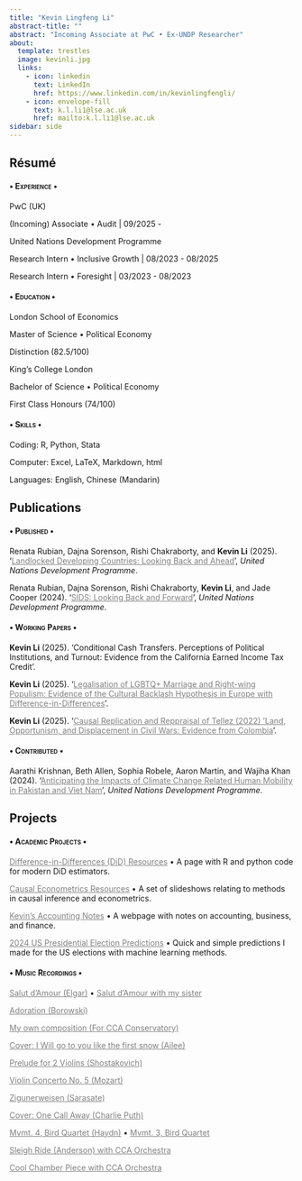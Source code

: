 ```yaml
---
title: "Kevin Lingfeng Li"
abstract-title: ""
abstract: "Incoming Associate at PwC • Ex-UNDP Researcher"
about:
  template: trestles
  image: kevinli.jpg
  links:
    - icon: linkedin
      text: LinkedIn
      href: https://www.linkedin.com/in/kevinlingfengli/
    - icon: envelope-fill
      text: k.l.li1@lse.ac.uk
      href: mailto:k.l.li1@lse.ac.uk
sidebar: side
---
```


::::::::::::::::::::::::::::::::::: panel-tabset
## Résumé

#### [• Experience •]{.smallcaps}

:::: myclass
PwC (UK)

::: small
(Incoming) Associate • Audit \| 09/2025 -
:::
::::

:::: myclass
United Nations Development Programme

::: small
Research Intern • Inclusive Growth \| [08/2023 - 08/2025]{.smallcaps}

Research Intern • Foresight \| 03/2023 - 08/2023
:::
::::

#### [• Education •]{.smallcaps}

:::: myclass
London School of Economics

::: small
Master of Science • Political Economy

Distinction (82.5/100)
:::
::::

:::: myclass
King's College London

::: small
Bachelor of Science • Political Economy

First Class Honours (74/100)
:::
::::

#### [• Skills •]{.smallcaps}

:::: myclass
::: small
Coding: R, Python, Stata

Computer: Excel, LaTeX, Markdown, html

Languages: English, Chinese (Mandarin)
:::
::::

## Publications

#### [• Published •]{.smallcaps}

:::: myclass
::: small
Renata Rubian, Dajna Sorenson, Rishi Chakraborty, and **Kevin Li** (2025). '[Landlocked Developing Countries: Looking Back and Ahead](https://www.undp.org/publications/landlocked-developing-countries-looking-back-and-ahead-accelerating-action-next-10-years){style="color: gray;"}', *United Nations Development Programme*.
:::
::::

:::: myclass
::: small
Renata Rubian, Dajna Sorenson, Rishi Chakraborty, **Kevin Li**, and Jade Cooper (2024). '[SIDS: Looking Back and Forward](https://www.undp.org/publications/sids-looking-back-and-forward){style="color: gray;"}', *United Nations Development Programme*.
:::
::::

#### [• Working Papers •]{.smallcaps}

:::: myclass
::: small
**Kevin Li** (2025). 'Conditional Cash Transfers. Perceptions of Political Institutions, and Turnout: Evidence from the California Earned Income Tax Credit'.
:::
::::

:::: myclass
::: small
**Kevin Li** (2025). '[Legalisation of LGBTQ+ Marriage and Right-wing Populism: Evidence of the Cultural Backlash Hypothesis in Europe with Difference-in-Differences](https://kevinli03.github.io/papers/gv482/paper.pdf){style="color: gray;"}'.
:::
::::

:::: myclass
::: small
**Kevin Li** (2025). '[Causal Replication and Reppraisal of Tellez (2022) 'Land, Opportunism, and Displacement in Civil Wars: Evidence from Colombia](https://kevinli03.github.io/papers/my457/paper.pdf){style="color: gray;"}'.
:::
::::

#### [• Contributed •]{.smallcaps}

:::: myclass
::: small
Aarathi Krishnan, Beth Allen, Sophia Robele, Aaron Martin, and Wajiha Khan (2024). '[Anticipating the Impacts of Climate Change Related Human Mobility in Pakistan and Viet Nam](https://www.undp.org/asia-pacific/publications/anticipating-impacts-of-climate-change-related-human-mobility-pakistan-and-viet-nam){style="color: gray;"}', *United Nations Development Programme*.
:::
::::

## Projects

#### [• Academic Projects •]{.smallcaps}

:::: myclass
::: small
[Difference-in-Differences (DiD) Resources](https://kevinli03.github.io/did/){.uri style="color: gray;"} • A page with R and python code for modern DiD estimators.
:::
::::

:::: myclass
::: small
[Causal Econometrics Resources](https://kevinli03.github.io/causal/){.uri style="color: gray;"} • A set of slideshows relating to methods in causal inference and econometrics.
:::
::::

:::: myclass
::: small
[Kevin's Accounting Notes](https://kevinli03.github.io/aca/){.uri style="color: gray;"} • A webpage with notes on accounting, business, and finance.
:::
::::

:::: myclass
::: small
[2024 US Presidential Election Predictions](https://kevinli03.github.io/election/us2024/prediction.html){.uri style="color: gray;"} • Quick and simple predictions I made for the US elections with machine learning methods.
:::
::::

#### [• Music Recordings •]{.smallcaps}

:::: myclass
::: small
[Salut d'Amour (Elgar)](https://youtu.be/QhHTsEqjC2U){style="color: gray;"} • [Salut d'Amour with my sister](https://youtu.be/j1bAfFD9AmQ){style="color: gray;"}

[Adoration (Borowski)](https://youtu.be/rp4HV2AKm4A){style="color: gray;"}

[My own composition (For CCA Conservatory)](https://youtu.be/-VkJFQiv4ps){style="color: gray;"}

[Cover: I Will go to you like the first snow (Ailee)](https://youtu.be/DFyVmGi3_i8){style="color: gray;"}

[Prelude for 2 Violins (Shostakovich)](https://youtu.be/llQZ1jnh_ik){style="color: gray;"}

[Violin Concerto No. 5 (Mozart)](https://youtu.be/-YB5BJMvmJg){style="color: gray;"}

[Zigunerweisen (Sarasate)](https://youtu.be/-WIrp25443I){style="color: gray;"}

[Cover: One Call Away (Charlie Puth)](https://youtu.be/Rtt7LULcPmc){style="color: gray;"}

[Mvmt. 4, Bird Quartet (Haydn)](https://youtu.be/PZg5tvuPPvg){style="color: gray;"} • [Mvmt. 3, Bird Quartet](https://youtu.be/ytTFMK6Z8l8){style="color: gray;"}

[Sleigh Ride (Anderson) with CCA Orchestra](https://youtu.be/EIa9A11ASq0){style="color: gray;"}

[Cool Chamber Piece with CCA Orchestra](https://youtu.be/f3efaP1yKrQ){style="color: gray;"}
:::
::::
:::::::::::::::::::::::::::::::::::